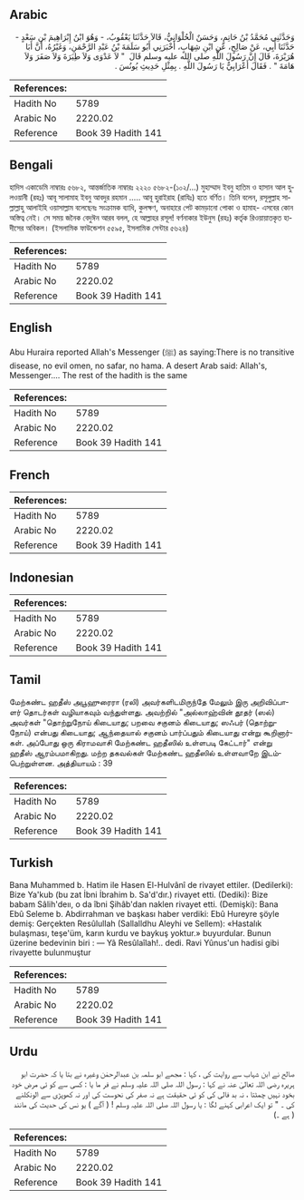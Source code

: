 ## Arabic


<div dir="rtl" lang="ar" style={{fontSize:'larger',backgroundColor:'#f8f9fa',padding:20}}>
وَحَدَّثَنِي مُحَمَّدُ بْنُ حَاتِمٍ، وَحَسَنٌ الْحُلْوَانِيُّ، قَالاَ حَدَّثَنَا يَعْقُوبُ، - وَهُوَ ابْنُ إِبْرَاهِيمَ بْنِ سَعْدٍ - حَدَّثَنَا أَبِي، عَنْ صَالِحٍ، عَنِ ابْنِ شِهَابٍ، أَخْبَرَنِي أَبُو سَلَمَةَ بْنُ عَبْدِ الرَّحْمَنِ، وَغَيْرُهُ، أَنَّ أَبَا هُرَيْرَةَ، قَالَ إِنَّ رَسُولَ اللَّهِ صلى الله عليه وسلم قَالَ ‏ "‏ لاَ عَدْوَى وَلاَ طِيَرَةَ وَلاَ صَفَرَ وَلاَ هَامَةَ ‏"‏ ‏.‏ فَقَالَ أَعْرَابِيٌّ يَا رَسُولَ اللَّهِ ‏.‏ بِمِثْلِ حَدِيثِ يُونُسَ ‏.‏
</div>
<div style={{backgroundColor:'#f8f9fa',padding:20, marginBottom: 10}}><table> <thead> <tr> <th>References:</th> <th></th> </tr> </thead> <tbody><tr><td>Hadith No</td><td>5789</td></tr><tr><td>Arabic No</td><td>2220.02</td></tr><tr><td>Reference</td><td>Book 39 Hadith 141</td></tr></tbody></table></div>

## Bengali


<div dir="ltr" lang="bn" style={{fontSize:'larger',backgroundColor:'#f8f9fa',padding:20}}>
হাদিস একাডেমি নাম্বারঃ ৫৬৮২, আন্তর্জাতিক নাম্বারঃ ২২২০ ৫৬৮২-(১০২/...) মুহাম্মাদ ইবনু হাতিম ও হাসান আল হুলওয়ানী (রহঃ) আবূ সালামাহ ইবনু আবদুর রহমান ..... আবূ হুরাইরাহ (রাযিঃ) হতে বর্ণিত। তিনি বলেন, রসূলুল্লাহ সাল্লাল্লাহু আলাইহি ওয়াসাল্লাম বলেছেনঃ সংক্রামক ব্যাধি, কুলক্ষণ, অনাহারে পেট কামড়ানো পোকা ও হামাহ- এসবের কোন অস্তিত্ব নেই। সে সময় জনৈক বেদুঈন আরব বলল, হে আল্লাহর রসূল! বর্ণনাকার ইউনুস (রহঃ) কর্তৃক রিওয়ায়াতকৃত হাদীসের অবিকল। (ইসলামিক ফাউন্ডেশন ৫৫৯৫, ইসলামিক সেন্টার ৫৬২৪)
</div>
<div style={{backgroundColor:'#f8f9fa',padding:20, marginBottom: 10}}><table> <thead> <tr> <th>References:</th> <th></th> </tr> </thead> <tbody><tr><td>Hadith No</td><td>5789</td></tr><tr><td>Arabic No</td><td>2220.02</td></tr><tr><td>Reference</td><td>Book 39 Hadith 141</td></tr></tbody></table></div>

## English


<div dir="ltr" lang="en" style={{fontSize:'larger',backgroundColor:'#f8f9fa',padding:20}}>
Abu Huraira reported Allah's Messenger (ﷺ) as saying:There is no transitive disease, no evil omen, no safar, no hama. A desert Arab said: Allah's, Messenger.... The rest of the hadith is the same
</div>
<div style={{backgroundColor:'#f8f9fa',padding:20, marginBottom: 10}}><table> <thead> <tr> <th>References:</th> <th></th> </tr> </thead> <tbody><tr><td>Hadith No</td><td>5789</td></tr><tr><td>Arabic No</td><td>2220.02</td></tr><tr><td>Reference</td><td>Book 39 Hadith 141</td></tr></tbody></table></div>

## French


<div dir="ltr" lang="fr" style={{fontSize:'larger',backgroundColor:'#f8f9fa',padding:20}}>

</div>
<div style={{backgroundColor:'#f8f9fa',padding:20, marginBottom: 10}}><table> <thead> <tr> <th>References:</th> <th></th> </tr> </thead> <tbody><tr><td>Hadith No</td><td>5789</td></tr><tr><td>Arabic No</td><td>2220.02</td></tr><tr><td>Reference</td><td>Book 39 Hadith 141</td></tr></tbody></table></div>

## Indonesian


<div dir="ltr" lang="id" style={{fontSize:'larger',backgroundColor:'#f8f9fa',padding:20}}>

</div>
<div style={{backgroundColor:'#f8f9fa',padding:20, marginBottom: 10}}><table> <thead> <tr> <th>References:</th> <th></th> </tr> </thead> <tbody><tr><td>Hadith No</td><td>5789</td></tr><tr><td>Arabic No</td><td>2220.02</td></tr><tr><td>Reference</td><td>Book 39 Hadith 141</td></tr></tbody></table></div>

## Tamil


<div dir="ltr" lang="ta" style={{fontSize:'larger',backgroundColor:'#f8f9fa',padding:20}}>
மேற்கண்ட ஹதீஸ் அபூஹுரைரா (ரலி) அவர்களிடமிருந்தே மேலும் இரு அறிவிப்பாளர் தொடர்கள் வழியாகவும் வந்துள்ளது. அவற்றில் "அல்லாஹ்வின் தூதர் (ஸல்) அவர்கள் "தொற்றுநோய் கிடையாது; பறவை சகுனம் கிடையாது; ஸஃபர் (தொற்றுநோய்) என்பது கிடையாது; ஆந்தையால் சகுனம் பார்ப்பதும் கிடையாது என்று கூறினார்கள். அப்போது ஒரு கிராமவாசி மேற்கண்ட ஹதீஸில் உள்ளபடி கேட்டார்" என்று ஹதீஸ் ஆரம்பமாகிறது. மற்ற தகவல்கள் மேற்கண்ட ஹதீஸில் உள்ளவாறே இடம்பெற்றுள்ளன. அத்தியாயம் : 39
</div>
<div style={{backgroundColor:'#f8f9fa',padding:20, marginBottom: 10}}><table> <thead> <tr> <th>References:</th> <th></th> </tr> </thead> <tbody><tr><td>Hadith No</td><td>5789</td></tr><tr><td>Arabic No</td><td>2220.02</td></tr><tr><td>Reference</td><td>Book 39 Hadith 141</td></tr></tbody></table></div>

## Turkish


<div dir="ltr" lang="tr" style={{fontSize:'larger',backgroundColor:'#f8f9fa',padding:20}}>
Bana Muhammed b. Hatim ile Hasen El-Hulvânî de rivayet ettiler. (Dedilerki): Bize Ya'kub (bu zat İbni İbrahim b. Sa'd'dır.) rivayet etti. (Dediki): Bize babam Sâlih'deıı, o da îbni Şihâb'dan naklen rivayet etti. (Demişki): Bana Ebû Seleme b. Abdirrahman ve başkası haber verdiki: Ebû Hureyre şöyle demiş: Gerçekten Resûlullah (Sallalldhu Aleyhi ve Sellem): «Hastalık bulaşması, teşe'üm, karın kurdu ve baykuş yoktur.» buyurdular. Bunun üzerine bedevinin biri : — Yâ Resûlaîlah!.. dedi. Ravi Yûnus'un hadisi gibi rivayette bulunmuştur
</div>
<div style={{backgroundColor:'#f8f9fa',padding:20, marginBottom: 10}}><table> <thead> <tr> <th>References:</th> <th></th> </tr> </thead> <tbody><tr><td>Hadith No</td><td>5789</td></tr><tr><td>Arabic No</td><td>2220.02</td></tr><tr><td>Reference</td><td>Book 39 Hadith 141</td></tr></tbody></table></div>

## Urdu


<div dir="rtl" lang="ur" style={{fontSize:'larger',backgroundColor:'#f8f9fa',padding:20}}>
صالح نے ابن شہاب سے روایت کی ، کہا : مجھے ابو سلمہ بن عبدالرحمٰن وغیرہ نے بتا یا کہ حضرت ابو ہریرہ رضی اللہ تعالیٰ عنہ نے کہا : رسول اللہ صلی اللہ علیہ وسلم نے فر ما یا : کسی سے کو ئی مرض خود بخود نہیں چمٹتا ، نہ بد فالی کی کو ئی حقیقت ہے نہ صفر کی نحوست کی اور نہ کھوپڑی سے الونکلنے کی ۔ " تو ایک اعرابی کہنے لگا : یا رسول اللہ صلی اللہ علیہ وسلم ! ( آگے ) یو نس کی حدیث کی مانند ( ہے ۔)
</div>
<div style={{backgroundColor:'#f8f9fa',padding:20, marginBottom: 10}}><table> <thead> <tr> <th>References:</th> <th></th> </tr> </thead> <tbody><tr><td>Hadith No</td><td>5789</td></tr><tr><td>Arabic No</td><td>2220.02</td></tr><tr><td>Reference</td><td>Book 39 Hadith 141</td></tr></tbody></table></div>